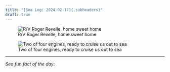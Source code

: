 ```yaml
---
title: "[Sea Log: 2024-02-17]{.subheaders}"
draft: true
---
```


::: {.div .bodyfont}



::: {layout-ncol=2}
![R/V Roger Revelle, home sweet home](pics/revelle.jpg){fig-alt="side image of r/v roger revelle, blue-hulled ship with white writing on the side, and assorted scientific instruments on top."}

![Two of four engines, ready to cruise us out to sea](pics/engineroom.jpg){fig-alt="down in the engine room, this is two of four yellow engines"}
:::


----
*Sea fun fact of the day:* 


:::